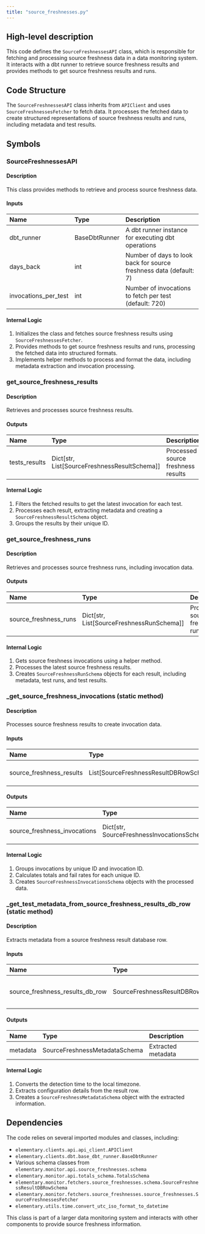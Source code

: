 ```yaml
---
title: "source_freshnesses.py"
---
```


## High-level description
This code defines the `SourceFreshnessesAPI` class, which is responsible for fetching and processing source freshness data in a data monitoring system. It interacts with a dbt runner to retrieve source freshness results and provides methods to get source freshness results and runs.

## Code Structure
The `SourceFreshnessesAPI` class inherits from `APIClient` and uses `SourceFreshnessesFetcher` to fetch data. It processes the fetched data to create structured representations of source freshness results and runs, including metadata and test results.

## Symbols

### SourceFreshnessesAPI
#### Description
This class provides methods to retrieve and process source freshness data.

#### Inputs
| Name | Type | Description |
|:-----|:-----|:------------|
| dbt_runner | BaseDbtRunner | A dbt runner instance for executing dbt operations |
| days_back | int | Number of days to look back for source freshness data (default: 7) |
| invocations_per_test | int | Number of invocations to fetch per test (default: 720) |

#### Internal Logic
1. Initializes the class and fetches source freshness results using `SourceFreshnessesFetcher`.
2. Provides methods to get source freshness results and runs, processing the fetched data into structured formats.
3. Implements helper methods to process and format the data, including metadata extraction and invocation processing.

### get_source_freshness_results
#### Description
Retrieves and processes source freshness results.

#### Outputs
| Name | Type | Description |
|:-----|:-----|:------------|
| tests_results | Dict[str, List[SourceFreshnessResultSchema]] | Processed source freshness results |

#### Internal Logic
1. Filters the fetched results to get the latest invocation for each test.
2. Processes each result, extracting metadata and creating a `SourceFreshnessResultSchema` object.
3. Groups the results by their unique ID.

### get_source_freshness_runs
#### Description
Retrieves and processes source freshness runs, including invocation data.

#### Outputs
| Name | Type | Description |
|:-----|:-----|:------------|
| source_freshness_runs | Dict[str, List[SourceFreshnessRunSchema]] | Processed source freshness runs |

#### Internal Logic
1. Gets source freshness invocations using a helper method.
2. Processes the latest source freshness results.
3. Creates `SourceFreshnessRunSchema` objects for each result, including metadata, test runs, and test results.

### _get_source_freshness_invocations (static method)
#### Description
Processes source freshness results to create invocation data.

#### Inputs
| Name | Type | Description |
|:-----|:-----|:------------|
| source_freshness_results | List[SourceFreshnessResultDBRowSchema] | Raw source freshness results |

#### Outputs
| Name | Type | Description |
|:-----|:-----|:------------|
| source_freshness_invocations | Dict[str, SourceFreshnessInvocationsSchema] | Processed invocation data |

#### Internal Logic
1. Groups invocations by unique ID and invocation ID.
2. Calculates totals and fail rates for each unique ID.
3. Creates `SourceFreshnessInvocationsSchema` objects with the processed data.

### _get_test_metadata_from_source_freshness_results_db_row (static method)
#### Description
Extracts metadata from a source freshness result database row.

#### Inputs
| Name | Type | Description |
|:-----|:-----|:------------|
| source_freshness_results_db_row | SourceFreshnessResultDBRowSchema | A single source freshness result row |

#### Outputs
| Name | Type | Description |
|:-----|:-----|:------------|
| metadata | SourceFreshnessMetadataSchema | Extracted metadata |

#### Internal Logic
1. Converts the detection time to the local timezone.
2. Extracts configuration details from the result row.
3. Creates a `SourceFreshnessMetadataSchema` object with the extracted information.

## Dependencies
The code relies on several imported modules and classes, including:
- `elementary.clients.api.api_client.APIClient`
- `elementary.clients.dbt.base_dbt_runner.BaseDbtRunner`
- Various schema classes from `elementary.monitor.api.source_freshnesses.schema`
- `elementary.monitor.api.totals_schema.TotalsSchema`
- `elementary.monitor.fetchers.source_freshnesses.schema.SourceFreshnessResultDBRowSchema`
- `elementary.monitor.fetchers.source_freshnesses.source_freshnesses.SourceFreshnessesFetcher`
- `elementary.utils.time.convert_utc_iso_format_to_datetime`

This class is part of a larger data monitoring system and interacts with other components to provide source freshness information.